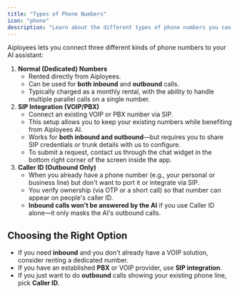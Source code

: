 ```yaml
---
title: "Types of Phone Numbers"
icon: "phone"
description: "Learn about the different types of phone numbers you can use with Aiployees: dedicated numbers, SIP integration, and Caller ID"
---
```


Aiployees lets you connect three different kinds of phone numbers to your AI assistant:

1. **Normal (Dedicated) Numbers**
   - Rented directly from Aiployees.
   - Can be used for **both inbound** and **outbound** calls.
   - Typically charged as a monthly rental, with the ability to handle multiple parallel calls on a single number.
2. **SIP Integration (VOIP/PBX)**
   - Connect an existing VOIP or PBX number via SIP.
   - This setup allows you to keep your existing numbers while benefiting from Aiployees AI.
   - Works for **both inbound and outbound**—but requires you to share SIP credentials or trunk details with us to configure.
   - To submit a request, contact us through the chat widget in the bottom right corner of the screen inside the app.
3. **Caller ID (Outbound Only)**
   - When you already have a phone number (e.g., your personal or business line) but don't want to port it or integrate via SIP.
   - You verify ownership (via OTP or a short call) so that number can appear on people's caller ID.
   - **Inbound calls won't be answered by the AI** if you use Caller ID alone—it only masks the AI's outbound calls.

## Choosing the Right Option

- If you need **inbound** and you don't already have a VOIP solution, consider renting a dedicated number.
- If you have an established **PBX** or VOIP provider, use **SIP integration**.
- If you just want to do **outbound** calls showing your existing phone line, pick **Caller ID**.